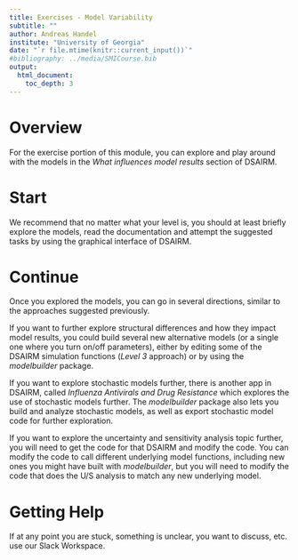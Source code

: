 ---
title: Exercises - Model Variability
subtitle: ""
author: Andreas Handel
institute: "University of Georgia"
date: "`r file.mtime(knitr::current_input())`"
#bibliography: ../media/SMICourse.bib
output: 
  html_document:
    toc_depth: 3
---


# Overview

For the exercise portion of this module, you can explore and play around with the models in the _What influences model results_ section of DSAIRM. 


# Start

We recommend that no matter what your level is, you should at least briefly explore the models, read the documentation and attempt the suggested tasks by using the graphical interface of DSAIRM. 


# Continue

Once you explored the models, you can go in several directions, similar to the approaches suggested previously. 

If you want to further explore structural differences and how they impact model results, you could build several new alternative models (or a single one where you turn on/off parameters), either by editing some of the DSAIRM simulation functions (_Level 3_ approach) or by using the _modelbuilder_ package. 

If you want to explore stochastic models further, there is another app in DSAIRM, called _Influenza Antivirals and Drug Resistance_ which explores the use of stochastic models further. The _modelbuilder_ package also lets you build and analyze stochastic models, as well as export stochastic model code for further exploration. 

If you want to explore the uncertainty and sensitivity analysis topic further, you will need to get the code for that DSAIRM and modify the code. You can modify the code to call different underlying model functions, including new ones you might have built with _modelbuilder_, but you will need to modify the code that does the U/S analysis to match any new underlying model.  


# Getting Help

If at any point you are stuck, something is unclear, you want to discuss, etc. use our Slack Workspace.


